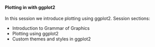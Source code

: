 <br>

####  **Plotting in with ggplot2**

In this session we introduce plotting using ggplot2.
Session sections:

* Introduction to Grammar of Graphics
* Plotting using ggplot2
* Custom themes and styles in ggplot2
